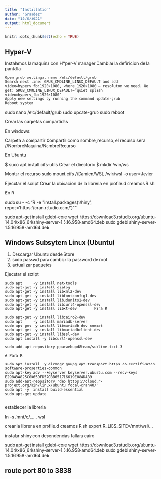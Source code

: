 ```yaml
---
title: "Installation"
author: "Grandez"
date: "18/6/2021"
output: html_document
---
```


```r
knitr::opts_chunk$set(echo = TRUE)
```

## Hyper-V

Instalamos la maquina con HYper-V manager
Cambiar la definicion de la pantalla

    Open grub settings: nano /etc/default/grub
    Search next line: GRUB_CMDLINE_LINUX_DEFAULT and add video=hyperv_fb:1920×1080, where 1920×1080 – resoluton we need. We get: GRUB_CMDLINE_LINUX_DEFAULT=”quiet splash video=hyperv_fb:1920×1080″
    Apply new settings by running the command update-grub
    Reboot system

sudo nano /etc/default/grub
sudo update-grub
sudo reboot

Crear las carpetas compartidas

En windows:

Carpeta a compartir
Compartir como nombre_recurso, el recurso sera //NombreMaquina/NombreRecurso

En Ubuntu

$ sudo apt install cifs-utils
Crear el directorio
$ mkdir /win/wsl

Montar el recurso
sudo mount.cifs //Damien/WSL /win/wsl -o user=Javier

Ejecutar el script
Crear la ubicacion de la libreria en profile.d creamos R.sh



En R

sudo su - -c "R -e \"install.packages('shiny', repos='https://cran.rstudio.com/')\""

sudo apt-get install gdebi-core
wget https://download3.rstudio.org/ubuntu-14.04/x86_64/shiny-server-1.5.16.958-amd64.deb
sudo gdebi shiny-server-1.5.16.958-amd64.deb

## Windows Subsytem Linux (Ubuntu)

1. Descargar Ubuntu desde Store
2. sudo passwd para cambiar la password de root
3. actualizar paquetes

Ejecutar el script

```
sudo apt     -y install net-tools
sudo apt-get -y install dialog
sudo apt-get -y install libxml2-dev          
sudo apt-get -y install libfontconfig1-dev   
sudo apt-get -y install libudunits2-dev    
sudo apt-get -y install libcurl4-openssl-dev
sudo apt-get -y install libxt-dev        Para R

sudo apt-get -y install libcairo2-dev
sudo apt     -y install mariadb-server
sudo apt-get -y install libmariadb-dev-compat
sudo apt-get -y install libmariadbclient-dev
sudo apt-get -y install libssl-dev
sudo apt install -y libcurl4-openssl-dev

sudo add-apt-repository ppa:webupd8team/sublime-text-3

# Para R

sudo apt install -y dirmngr gnupg apt-transport-https ca-certificates software-properties-common
sudo apt-key adv --keyserver keyserver.ubuntu.com --recv-keys E298A3A825C0D65DFD57CBB651716619E084DAB9
sudo add-apt-repository 'deb https://cloud.r-project.org/bin/linux/ubuntu focal-cran40/'
sudo apt -y  install build-essential
sudo apt-get update


```

establecer la libreria

ln -s /mnt/c/...... wsl

crear la libreria
en profile.d creamos R.sh
export R_LIBS_SITE=/mnt/wsl/...

instalar shiny con dependencias
fallara cairo


sudo apt-get install gdebi-core
wget https://download3.rstudio.org/ubuntu-14.04/x86_64/shiny-server-1.5.16.958-amd64.deb
sudo gdebi shiny-server-1.5.16.958-amd64.deb

## route port 80 to 3838




